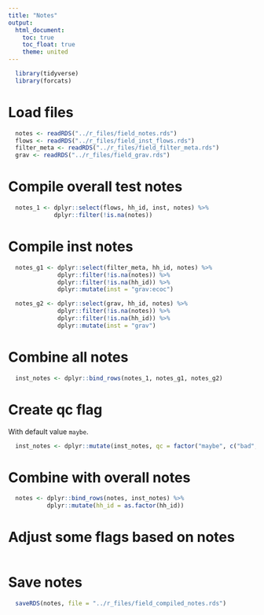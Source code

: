 ```yaml
---
title: "Notes"
output:
  html_document:
    toc: true
    toc_float: true
    theme: united
---
```


```r
  library(tidyverse)
  library(forcats)
```

# Load files

```r
  notes <- readRDS("../r_files/field_notes.rds")
  flows <- readRDS("../r_files/field_inst_flows.rds")
  filter_meta <- readRDS("../r_files/field_filter_meta.rds")
  grav <- readRDS("../r_files/field_grav.rds")
```

# Compile overall test notes

```r
  notes_1 <- dplyr::select(flows, hh_id, inst, notes) %>%
             dplyr::filter(!is.na(notes))
```

# Compile inst notes

```r
  notes_g1 <- dplyr::select(filter_meta, hh_id, notes) %>%
              dplyr::filter(!is.na(notes)) %>%
              dplyr::filter(!is.na(hh_id)) %>%
              dplyr::mutate(inst = "grav:ecoc")

  notes_g2 <- dplyr::select(grav, hh_id, notes) %>%
              dplyr::filter(!is.na(notes)) %>%
              dplyr::filter(!is.na(hh_id)) %>%
              dplyr::mutate(inst = "grav")
```

# Combine all notes

```r
  inst_notes <- dplyr::bind_rows(notes_1, notes_g1, notes_g2)
```

# Create qc flag

With default value `maybe`.

```r
  inst_notes <- dplyr::mutate(inst_notes, qc = factor("maybe", c("bad", "maybe", "ok")))
```

# Combine with overall notes

```r
  notes <- dplyr::bind_rows(notes, inst_notes) %>%
           dplyr::mutate(hh_id = as.factor(hh_id))
```

# Adjust some flags based on notes

```r
```

# Save notes

```r
  saveRDS(notes, file = "../r_files/field_compiled_notes.rds")
```
